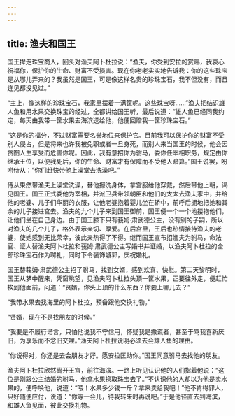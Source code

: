 ```yaml
---
---
---
```

title: 渔夫和国王
---




国王撵走珠宝商人，回头对渔夫阿卜杜拉说：“渔夫，你受到安拉的赏赐，我衷心祝福你，保护你的生命、财富不受损害。现在你老老实实地告诉我：你的这些珠宝是从哪儿弄来的？我虽然是国王，可是像这样名贵的珍珠宝石，我不但没有，而且连见都没见过。”

“主上，像这样的珍珠宝石，我家里摆着一满筐呢。这些珠宝呀……”渔夫把结识雄人鱼和用水果交换珠宝的经过，全都讲给国王听，最后说道：“雄人鱼已经同我约定，每天由我带一筐水果去海滨送给他，他便回赠我一筐珍珠宝石。”

“这是你的福分，不过财富需要名誉地位来保护它。目前我可以保护你的财富不受别人侵占，但是将来也许我被免职或者一旦身死，而别人来当国王的时候，他会因贪图人生享受而危害你呢。因此，我有意招你为驸马，委你任宰相职务，规定由你继承王位，以便我死后，你的生命、财富才有保障而不受他人暗算。”国王说罢，吩咐侍从：“你们赶快带他上澡堂去洗澡吧。”

侍从果然带渔夫上澡堂洗澡，替他擦洗身体，拿宫服给他穿戴，然后带他上朝，谒见国王。国王正式委他为宰相，并派卫兵带领朝臣和他们的太太去渔夫家中，并给他的老婆、儿子们华丽的衣服，让他老婆抱着婴儿坐在轿中，前呼后拥地把她和其余的儿子接进宫去。渔夫的九个儿子来到国王御前，国王便一个一个地搂抱他们，让他们坐在自己身边。由于国王膝下只有莪姆·肃武德公主，没有别的子嗣，所以对渔夫的几个儿子，格外表示亲切、厚爱。在后宫里，王后也热情接待渔夫的老婆，使她感到无比荣幸，彼此亲热得了不得。继而国王宣布招渔夫为驸马，命法官、证人替渔夫阿卜杜拉和莪姆·肃武德公主写婚书并证婚，以渔夫阿卜杜拉的全部珍珠宝石作为聘礼，同时下令装饰城郭，庆祝婚礼。

国王替莪姆·肃武德公主招了驸马，找到女婿，感到欢喜、快慰。第二天黎明时，国王从梦中醒来，凭窗眺望，见渔夫阿卜杜拉头顶一筐水果，正要往外走，便赶忙挨到他面前，问道：“贤婿，你头上顶的什么东西？你要上哪儿去？”

“我带水果去找海里的阿卜杜拉，预备跟他交换礼物。”

“贤婿，现在不是找朋友的时候。”

“我要是不履行诺言，只怕他说我不守信用，怀疑我是撒谎者，甚至于骂我喜新厌旧，为享乐而不念旧交哩。”渔夫阿卜杜拉说明必须去会雄人鱼的理由。

“你说得对，你还是去会朋友才好。愿安拉匡助你。”国王同意驸马去找他的朋友。

渔夫阿卜杜拉欣然离开王宫，前往海滨。一路上听见认识他的人们指着他说：“这位是刚跟公主结婚的驸马，他拿水果换取珠宝去了。”不认识他的人却以为他是卖水果的，便呼唤他，说道：“喂！水果多少钱一斤？拿来卖给我吧！”他不肯得罪人，只好随便应付，说道：“你等一会儿，待我转来时再说吧。”于是他径直去到海滨，和雄人鱼见面，彼此交换礼物。